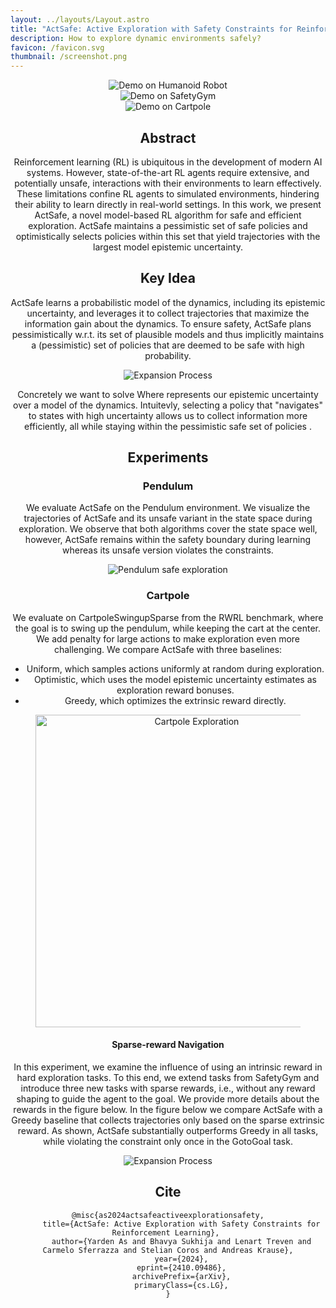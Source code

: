 ```yaml
---
layout: ../layouts/Layout.astro
title: "ActSafe: Active Exploration with Safety Constraints for Reinforcement Learning"
description: How to explore dynamic environments safely?
favicon: /favicon.svg
thumbnail: /screenshot.png
---
```







<Header
  title={frontmatter.title}
  authors={[
    {
      name: "Yarden As",
      url: "https://yas.pub",
      institution: "ETH Zurich",
      notes: ["*"],
    },
    {
      name: "Bhavya Sukhija",
      url: "https://sukhijab.github.io/",
      institution: "ETH Zurich",
      notes: ["*"],
    },
    {
      name: "Lenart Treven",
      url: "https://lenarttreven.github.io/",
      institution: "ETH Zurich",
    },
    {
      name: "Carmelo Sferrazza",
      url: "https://sferrazza.cc/",
      institution: "UC Berkeley",
    },
    {
      name: "Stelian Coros",
      url: "https://crl.ethz.ch/people/coros/index.html",
      institution: "ETH Zurich",
    },
    {
      name: "Andreas Krause",
      url: "https://las.inf.ethz.ch/krausea",
      institution: "ETH Zurich",
    },
  ]}
  conference="Preprint"
  notes={[
    {
      symbol: "*",
      text: "Equal Contribution",
    },
  ]}
  links={[
    {
      name: "Code",
      url: "https://github.com/yardenas/actsafe",
      icon: "mdi:github",
    },
    {
      name: "arXiv",
      url: "https://arxiv.org/abs/2410.09486",
      icon: "academicons:arxiv",
    },
  ]}
  />
<div class="container mx-auto py-10">
  <div class="flex flex-col lg:flex-row justify-center lg:space-x-4 space-y-4 lg:space-y-0">
    <div class="w-full lg:w-1/3 flex justify-center">
      <div class="w-25 overflow-hidden">
        <Image src={humanoid} alt="Demo on Humanoid Robot" class="object-cover w-full h-full" />
      </div>
    </div>
    <div class="w-full lg:w-1/3 flex justify-center">
      <div class="w-25 overflow-hidden">
        <Image src={push} alt="Demo on SafetyGym" class="object-cover w-full h-full" />
      </div>
    </div>
    <div class="w-full lg:w-1/3 flex justify-center">
      <div class="w-25 overflow-hidden">
        <Image src={cartpole} alt="Demo on Cartpole" class="object-cover w-full h-full" />
      </div>
    </div>
  </div>
</div>

## Abstract

Reinforcement learning (RL) is ubiquitous in the development of modern AI systems. 
However, state-of-the-art RL agents require extensive, and potentially unsafe, interactions with their environments to learn effectively.
These limitations confine RL agents to simulated environments, hindering their ability to learn directly in real-world settings.
In this work, we present ActSafe, a novel model-based RL algorithm for safe and efficient exploration.
ActSafe maintains a pessimistic set of safe policies and optimistically selects policies within this set that yield trajectories with the largest model epistemic uncertainty. 

## Key Idea
ActSafe learns a probabilistic model of the dynamics, including its epistemic uncertainty, and leverages it to collect trajectories that maximize the information gain about the dynamics.
To ensure safety, ActSafe plans pessimistically w.r.t. its set of plausible models and thus implicitly maintains a (pessimistic) set of policies that are deemed to be safe with high probability.

<Figure caption="Schematic illustration of the expansion process. We expand the safe set at each iteration
by reducing our uncertainty around policies at the boundary of the previous pessimistic safe set. The pale blue area depicts
the reachable set after H expansions.">
<Image src={expansion} alt="Expansion Process" class="object-cover w-full h-full" />
</Figure>

Concretely we want to solve
<LaTeX formula="   \pi_n,  f_n = \argmax_{\pi \in \mathcal{S}_n, f \in \mathcal{M}_n} \underbrace{\mathbb{E}_{\tau^{\pi, f}}\left[\sum_{t=0}^{T-1} \|{\sigma_{n-1}(s_t, \hat{s}_t)\|}\right]}_{:= J_{r_n}(\pi, f)},"/>
Where <LaTeX formula="\sigma_{n - 1}" inline="true"/> represents our epistemic uncertainty over a model of the dynamics.
Intuitevly, selecting a policy <LaTeX formula="\pi_n" inline="true"/> that "navigates" to states with high uncertainty allows us to collect information more efficiently, all while staying within the pessimistic safe set of policies <LaTeX formula="\mathcal{S_n}" inline="true"/>.

## Experiments
### Pendulum
We evaluate ActSafe on the Pendulum environment.
We visualize the trajectories of ActSafe and its unsafe variant in the state space during exploration. 
We observe that both algorithms cover the state space well, however, ActSafe remains within the safety boundary during learning whereas its unsafe version violates the constraints.
<Figure caption="Safe exploration in the PendulumSwingup task.
Each plot above visualizes trajectories considered during exploration across all past learning episodes.
The red box in the plot depicts the safety boundary in the state space. ActSafe maintains safety throughout learning.">
<Image src={pendulum} alt="Pendulum safe exploration" class="object-cover w-full h-full" />
</Figure>


### Cartpole

We evaluate on CartpoleSwingupSparse from the RWRL benchmark, where the goal is to swing up the pendulum, while keeping the cart at the center.
We add penalty for large actions to make exploration even more challenging.
We compare ActSafe with three baselines:
* Uniform, which samples actions uniformly at random during exploration.
* Optimistic, which uses the model epistemic uncertainty estimates as exploration reward bonuses.
* Greedy, which optimizes the extrinsic reward directly.

<Figure caption="Hard exploration on Cartpole.">
<Image width="500" src={cartpoleLearning} alt="Cartpole Exploration"/>
</Figure>

#### Sparse-reward Navigation
In this experiment, we examine the influence of using an intrinsic reward in hard exploration tasks.
To this end, we extend tasks from SafetyGym and introduce three new tasks with sparse rewards, i.e., without any reward shaping to guide the agent to the goal.
We provide more details about the rewards in the figure below. In the figure below we compare ActSafe with a Greedy baseline that collects trajectories only based on the sparse extrinsic reward.
As shown, ActSafe substantially outperforms Greedy in all tasks, while violating the constraint only once in the GotoGoal task.

<Figure caption="Hard exploration in navigation tasks.">
<Image src={safetyGym} alt="Expansion Process" class="w-full"/>
</Figure>

## Cite

```
@misc{as2024actsafeactiveexplorationsafety,
      title={ActSafe: Active Exploration with Safety Constraints for Reinforcement Learning}, 
      author={Yarden As and Bhavya Sukhija and Lenart Treven and Carmelo Sferrazza and Stelian Coros and Andreas Krause},
      year={2024},
      eprint={2410.09486},
      archivePrefix={arXiv},
      primaryClass={cs.LG},
}
```

